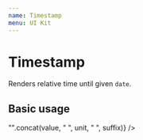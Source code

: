 ```yaml
---
name: Timestamp
menu: UI Kit
---
```



# Timestamp

Renders relative time until given `date`.

## Basic usage
<Playground>
  <Timestamp date="2018-07-04T12:14"
    formatter={(value, unit, suffix, timestamp) => "".concat(value, " ", unit, " ", suffix)} />
</Playground>
